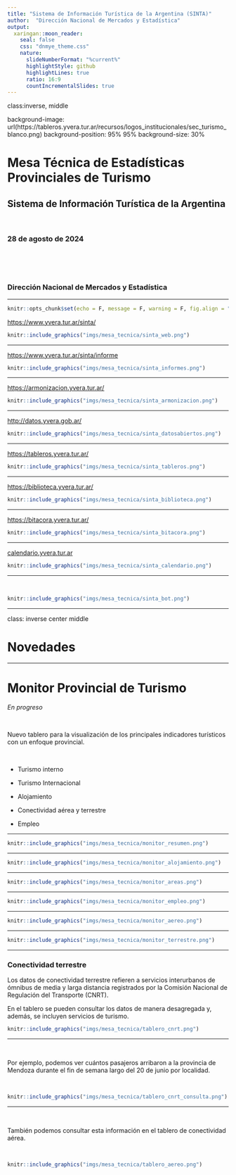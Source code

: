 ```yaml
---
title: "Sistema de Información Turística de la Argentina (SINTA)"
author:  "Dirección Nacional de Mercados y Estadística"
output:
  xaringan::moon_reader:
    seal: false
    css: "dnmye_theme.css"
    nature:
      slideNumberFormat: "%current%"
      highlightStyle: github
      highlightLines: true
      ratio: 16:9
      countIncrementalSlides: true
---
```


class:inverse, middle

background-image: url(https://tableros.yvera.tur.ar/recursos/logos_institucionales/sec_turismo_blanco.png)
background-position: 95% 95%
background-size: 30%

# Mesa Técnica de Estadísticas Provinciales de Turismo

## Sistema de Información Turística de la Argentina

<br>

### 28 de agosto de 2024

<br>
<br>
<br>

### Dirección Nacional de Mercados y Estadística

---

```r
knitr::opts_chunk$set(echo = F, message = F, warning = F, fig.align = "center", out.width = "90%")
```

[https://www.yvera.tur.ar/sinta/](https://www.yvera.tur.ar/sinta/)

```r
knitr::include_graphics("imgs/mesa_tecnica/sinta_web.png")
```

---

[https://www.yvera.tur.ar/sinta/informe](https://www.yvera.tur.ar/sinta/informe)

```r
knitr::include_graphics("imgs/mesa_tecnica/sinta_informes.png")
```

---

[https://armonizacion.yvera.tur.ar/](https://armonizacion.yvera.tur.ar/)

```r
knitr::include_graphics("imgs/mesa_tecnica/sinta_armonizacion.png")
```

---

[http://datos.yvera.gob.ar/](http://datos.yvera.gob.ar/)

```r
knitr::include_graphics("imgs/mesa_tecnica/sinta_datosabiertos.png")
```

---

[https://tableros.yvera.tur.ar/](https://tableros.yvera.tur.ar/)

```r
knitr::include_graphics("imgs/mesa_tecnica/sinta_tableros.png")
```

---

[https://biblioteca.yvera.tur.ar/](https://biblioteca.yvera.tur.ar/)

```r
knitr::include_graphics("imgs/mesa_tecnica/sinta_biblioteca.png")
```

---

[https://bitacora.yvera.tur.ar/](https://bitacora.yvera.tur.ar/)

```r
knitr::include_graphics("imgs/mesa_tecnica/sinta_bitacora.png")
```

---

[calendario.yvera.tur.ar](calendario.yvera.tur.ar)

```r
knitr::include_graphics("imgs/mesa_tecnica/sinta_calendario.png")
```

---
 
<br>
 
```r
knitr::include_graphics("imgs/mesa_tecnica/sinta_bot.png")
```

---

class: inverse center middle

# Novedades

---

# Monitor Provincial de Turismo

*En progreso*

<br>

Nuevo tablero para la visualización de los principales indicadores turísticos con un enfoque provincial.

<br>

- Turismo interno

- Turismo Internacional

- Alojamiento

- Conectividad aérea y terrestre

- Empleo

---

```r
knitr::include_graphics("imgs/mesa_tecnica/monitor_resumen.png")
```

---

```r
knitr::include_graphics("imgs/mesa_tecnica/monitor_alojamiento.png")
```

---

```r
knitr::include_graphics("imgs/mesa_tecnica/monitor_areas.png")
```

---

```r
knitr::include_graphics("imgs/mesa_tecnica/monitor_empleo.png")
```

---

```r
knitr::include_graphics("imgs/mesa_tecnica/monitor_aereo.png")
```

---

```r
knitr::include_graphics("imgs/mesa_tecnica/monitor_terrestre.png")
```

---

### Conectividad terrestre

Los datos de conectividad terrestre refieren a servicios interurbanos de ómnibus de media y larga distancia registrados por la Comisión Nacional de Regulación del Transporte (CNRT).

En el tablero se pueden consultar los datos de manera desagregada y, además, se incluyen servicios de turismo.

```r
knitr::include_graphics("imgs/mesa_tecnica/tablero_cnrt.png")
```

---

<br>

Por ejemplo, podemos ver cuántos pasajeros arribaron a la provincia de Mendoza durante el fin de semana largo del 20 de junio por localidad.

<br>

```r
knitr::include_graphics("imgs/mesa_tecnica/tablero_cnrt_consulta.png")
```

---

<br>
 
También podemos consultar esta información en el tablero de conectividad aérea.

<br>

```r
knitr::include_graphics("imgs/mesa_tecnica/tablero_aereo.png")
```
